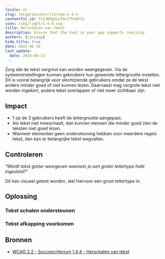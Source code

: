```yaml
---
locale: nl
slug: /wcag/succescriterium-1-4-4
contentful_id: TvI3RPg5Lof9cIfhsWY23
icon: /img/light/1.4.4.svg
title: Herschalen van tekst
description: Ensure that the text in your app supports resizing.
authors: [janjaap]
hide_title: true
date: 2022-06-16
last_update:
  date: 2024-06-13
---
```


<Hero
  title="Herschalen van tekst"
  image="/img/light/1.4.4.svg"
  alt="WCAG 1.4.4 icon"
  prefix="Succescriterium 1.4.4"
  suffix="Niveau AA"
/>

Zorg dat de tekst vergroot kan worden weergegeven. Via de systeeminstellingen kunnen gebruikers hun gewenste lettergrootte instellen. Dit is vooral belangrijk voor slechtziende gebruikers omdat ze de tekst anders minder goed of niet kunnen lezen. Daarnaast mag vergrote tekst niet worden ingekort, andere tekst overlappen of niet meer zichtbaar zijn.

## Impact

- 1 op de 3 gebruikers heeft de lettergrootte aangepast.
- Als tekst niet meeschaalt, dan kunnen mensen die minder goed zien de teksten niet goed lezen.
- Wanneer elementen geen ondersteuning hebben voor meerdere regels tekst, dan kan er belangrijke tekst wegvallen.

## Controleren

“*Wordt tekst groter weergeven wanneer je een groter lettertype hebt ingesteld?*“

Dit kan visueel getest worden, stel hiervoor een groot lettertype in.

## Oplossing

### Tekst schalen ondersteunen

<CodeSample id="text-scale" locale="nl"/>

### Tekst afkapping voorkomen

<CodeSample id="text-truncation" locale="nl"/>

## Bronnen

- [WCAG 2.2 - Succescriterium 1.4.4 - Herschalen van tekst](https://www.w3.org/Translations/WCAG22-nl/#herschalen-van-tekst)
